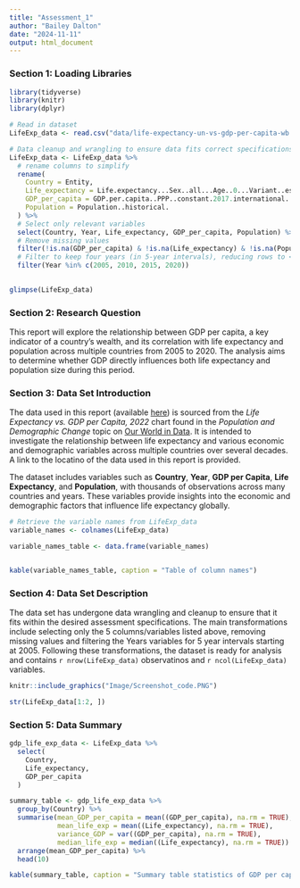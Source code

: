 ```yaml
---
title: "Assessment_1"
author: "Bailey Dalton"
date: "2024-11-11"
output: html_document
---
```


### Section 1: Loading Libraries

```r
library(tidyverse)
library(knitr)
library(dplyr)
```

```r

# Read in dataset 
LifeExp_data <- read.csv("data/life-expectancy-un-vs-gdp-per-capita-wb.csv")

# Data cleanup and wrangling to ensure data fits correct specifications for assessment 1
LifeExp_data <- LifeExp_data %>%
  # rename columns to simplify
  rename(
    Country = Entity,
    Life_expectancy = Life.expectancy...Sex..all...Age..0...Variant..estimates,
    GDP_per_capita = GDP.per.capita..PPP..constant.2017.international...,
    Population = Population..historical.
  ) %>% 
  # Select only relevant variables 
  select(Country, Year, Life_expectancy, GDP_per_capita, Population) %>% 
  # Remove missing values 
  filter(!is.na(GDP_per_capita) & !is.na(Life_expectancy) & !is.na(Population)) %>% 
  # Filter to keep four years (in 5-year intervals), reducing rows to < 1000
  filter(Year %in% c(2005, 2010, 2015, 2020))
  

glimpse(LifeExp_data)
```


### Section 2: Research Question 

This report will explore the relationship between GDP per capita, a key indicator of a country's wealth, and its correlation with life expectancy and population across multiple countries from 2005 to 2020. The analysis aims to determine whether GDP directly influences both life expectancy and population size during this period.


### Section 3: Data Set Introduction

The data used in this report (available [here](https://ourworldindata.org/life-expectancy)) is sourced from the _Life Expectancy vs. GDP per Capita, 2022_ chart found in the _Population and Demographic Change_ topic on [Our World in Data](https://ourworldindata.org/). It is intended to investigate the relationship between life expectancy and various economic and demographic variables across multiple countries over several decades. A link to the locatino of the data used in this report is provided. 

The dataset includes variables such as **Country**, **Year**, **GDP per Capita**, **Life Expectancy**, and **Population**, with thousands of observations across many countries and years. These variables provide insights into the economic and demographic factors that influence life expectancy globally.

```r

# Retrieve the variable names from LifeExp_data
variable_names <- colnames(LifeExp_data)

variable_names_table <- data.frame(variable_names)


kable(variable_names_table, caption = "Table of column names")
```


### Section 4: Data Set Description 


The data set has undergone data wrangling and cleanup to ensure that it fits within the desired assessment specifications. The main transformations include selecting only the 5 columns/variables listed above, removing missing values and filtering the Years variables for 5 year intervals starting at 2005. Following these transformations, the dataset is ready for analysis and contains `r nrow(LifeExp_data)` observatinos and `r ncol(LifeExp_data)` variables. 

```r
knitr::include_graphics("Image/Screenshot_code.PNG")
```

```r
str(LifeExp_data[1:2, ])
```

### Section 5: Data Summary

```r
gdp_life_exp_data <- LifeExp_data %>% 
  select(
    Country, 
    Life_expectancy, 
    GDP_per_capita
  )

summary_table <- gdp_life_exp_data %>% 
  group_by(Country) %>% 
  summarise(mean_GDP_per_capita = mean((GDP_per_capita), na.rm = TRUE),
            mean_life_exp = mean((Life_expectancy), na.rm = TRUE), 
            variance_GDP = var((GDP_per_capita), na.rm = TRUE), 
            median_life_exp = median((Life_expectancy), na.rm = TRUE)) %>% 
  arrange(mean_GDP_per_capita) %>% 
  head(10)

kable(summary_table, caption = "Summary table statistics of GDP per capita and Life expectancy by country")
```





